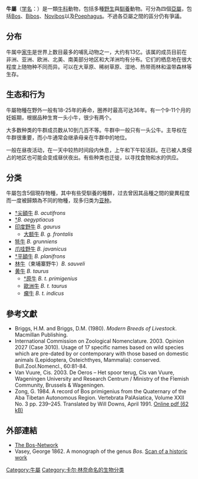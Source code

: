 {{Automatic taxobox
| image = Melchsee-Frutt Kuh.jpg
| image_width = 250px
| image_caption = [[黄牛|黄牛]] ''Bos taurus''
| taxon= Bos
| authority = [[Linnaeus|Linnaeus]], 1758
| subdivision_ranks = [[種|種]]
| subdivision =
* [[滅絕|†]][[尖額牛|尖額牛]] ''B. acutifrons''
* [[滅絕|†]]''B. aegyptiacus''
* [[印度野牛|印度野牛]] ''B. gaurus''
** [[大额牛|大额牛]] ''B. g. frontalis''
* [[牦牛|牦牛]] ''B. grunniens''
* [[爪哇野牛|爪哇野牛]] ''B. javanicus''
* [[灭绝|†]][[平額牛|平額牛]] ''B. planifrons'' 
* [[林牛|林牛]]（柬埔寨野牛）''B. sauveli''
* [[黄牛|黄牛]] ''B. taurus''
** [[灭绝|†]][[原牛|原牛]] ''B. t. primigenius'' 
** [[歐洲牛|歐洲牛]] ''B. t. taurus''
** [[瘤牛|瘤牛]] ''B. t. indicus''
}}

'''牛屬'''（[[学名|学名]]：''{{lang|la|Bos}}''）是一類[[牛科|牛科]]動物，包括多種[[野生|野生]]與[[馴養|馴養]]動物。可分為四個[[亞屬|亞屬]]，包括[[牛屬|Bos]]、[[印度野牛|Bibos]]、[[林牛|Novibos]]以及[[氂牛|Poephagus]]。不過各亞屬之間的區分仍有爭議。

==分布==
 
牛属中[[家牛|家牛]]是世界上数目最多的哺乳动物之一，大约有13亿。该属的成员目前在非洲、亚洲、欧洲、北美、南美部分地区和大洋洲均有分布。它们的栖息地在很大程度上随物种不同而异。可以在大草原、稀树草原、湿地、热带雨林和温带森林等生存。

==生态和行为==
  
牛屬物種在野外一般有18-25年的寿命，圈养时最高可达36年。有一个9-11个月的妊娠期，根据品种生育一头小牛，很少有两个。

大多数种类的牛群成员数从10到几百不等。牛群中一般只有一头公牛。主导权在牛群很重要，而小牛通常会继承母亲在牛群中的地位。

一般在昼夜活动，在一天中较热时间段内休息，上午和下午较活跃。在已被人类侵占的地区也可能会变成昼伏夜出。有些种类也迁徙，以寻找食物和水的供应。

==分类==
牛屬包含5個現存物種，其中有些受馴養的種群，过去曾因其品種之間的變異程度而一度被歸類為不同的物種，现多归类为[[亚种|亚种]]。

* [[滅絕|†]][[尖額牛|尖額牛]] ''B. acutifrons''
* [[滅絕|†]]''B. aegyptiacus''
* [[印度野牛|印度野牛]] ''B. gaurus''
** [[大额牛|大额牛]] ''B. g. frontalis''
* [[牦牛|牦牛]] ''B. grunniens''
* [[爪哇野牛|爪哇野牛]] ''B. javanicus''
* [[灭绝|†]][[平額牛|平額牛]] ''B. planifrons'' 
* [[林牛|林牛]]（柬埔寨野牛）''B. sauveli''
* [[黄牛|黄牛]] ''B. taurus''
** [[灭绝|†]][[原牛|原牛]] ''B. t. primigenius'' 
** [[歐洲牛|歐洲牛]] ''B. t. taurus''
** [[瘤牛|瘤牛]] ''B. t. indicus''

==參考文獻==
{{reflistH}}
* Briggs, H.M. and Briggs, D.M. (1980). ''Modern Breeds of Livestock''. Macmillan Publishing.
* International Commission on Zoological Nomenclature. 2003. Opinion 2027 (Case 3010). Usage of 17 specific names based on wild species which are pre-dated by or contemporary with those based on domestic animals (Lepidoptera, Osteichthyes, Mammalia): conserved. Bull.Zool.Nomencl., 60:81-84.
* Van Vuure, Cis. 2003. De Oeros – Het spoor terug, Cis van Vuure, Wageningen University and Research Centrum / Ministry of the Flemish Community, Brussels & Wageningen.
* Zong, G. 1984. A record of Bos primigenius from the Quaternary of the Aba Tibetan Autonomous Region. Vertebrata PalAsiatica, Volume XXII No. 3 pp. 239–245. Translated by Will Downs, April 1991. [https://web.archive.org/web/20070927083310/http://www.nau.edu/~qsp/will_downs/79.Bos.pdf Online pdf (62 kB)]
{{reflistF}}

==外部連結==
*[http://www.bos-network.com The Bos-Network] {{Wayback|url=http://www.bos-network.com/ |date=20161002155529 }}
* Vasey, George 1862. A monograph of the genus ''Bos''. [http://www.archive.org/details/amonographofgenu00vaseiala Scan of a historic work]
{{Commons category|Bos|牛属}}
{{Artiodactyla|R.4}}
{{Taxonbar|from=Q237993}}

[[Category:牛屬|Category:牛屬]]
[[Category:卡尔·林奈命名的生物分类|Category:卡尔·林奈命名的生物分类]]